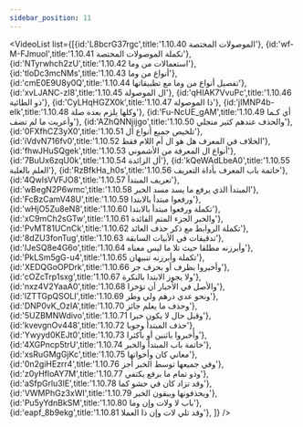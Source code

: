 ```yaml
---
sidebar_position: 11
---
```


<VideoList list={[{id:'L8bcrG37rgc',title:'1.10.40 الموصولات المختصة'},
{id:'wf-M-FJmuoI',title:'1.10.41 تكملة الموصولات المختصة'},
{id:'NTyrwhch2zU',title:'1.10.42 استعمالات من وما'},
{id:'tloDc3mcNMs',title:'1.10.43 أنواع من وما'},
{id:'cmE0E9U8y0Q',title:'1.10.44 تفصيل  أنواع  من وما مع تطبيقاتها'},
{id:'xvLJANC-zI8',title:'1.10.45 ال الموصولة'},
{id:'qHIAK7VvuPc',title:'1.10.46 ذو الطائية'},
{id:'CyLHqHGZX0k',title:'1.10.47 ذا الموصولة'},
{id:'jIMNP4b-eIk',title:'1.10.48 وكلها يلزم بعده صلة'},
{id:'Fu-NcUE_gAM',title:'1.10.49 أي كـما وأعربت ما لم تضف'},
{id:'AZhQNNjijgo',title:'1.10.50 والحذف عندهم كثير منجلي'},
{id:'0FXfhCZ3yX0',title:'1.10.51 تلخيص جميع أنواع أل'},
{id:'iVdvN716fv0',title:'1.10.52 الخلاف في المعرف هل هو ال أم اللام فقط'},
{id:'fhwJHuSQgek',title:'1.10.53 أنواع ال المعرفة من الأشموني'},
{id:'7BuUx6zqU0k',title:'1.10.54 أل الزائدة'},
{id:'kQeWAdLbeA0',title:'1.10.55 العلم بالغلبة'},
{id:'RzBfkHa_h0s',title:'1.10.56 خاتمة باب المعرف بأداة التعريف'},
{id:'4QwlsVVFJO8',title:'1.10.57 تعريف المبتدأ'},
{id:'wBegN2P6wmc',title:'1.10.58 المبتدأ الذي يرفع ما يسد مسد الخبر'},
{id:'FcBzCamV48U',title:'1.10.59 ورفعوا مبتدأ بالابتدا'},
{id:'wHjO5Zu8eN8',title:'1.10.60 تكملة ورفعوا مبتدأ بالابتدا'},
{id:'xC9mCh2sGTw',title:'1.10.61 والخبر الجزء المتم الفائدة'},
{id:'PvMT81UCnCk',title:'1.10.62 تكملة الروابط مع ذكر حذف العائد'},
{id:'8dZU3fonTug',title:'1.10.63 تدقيقات في الأبيات السابقة'},
{id:'IJeSQ8e4G6o',title:'1.10.64 وأبرزنه مطلقا حيث تلا ما ليس معناه'},
{id:'PkLSm5gG-u4',title:'1.10.65 تكملة وأبرزنه تنبيهان'},
{id:'XEDQGoOPDrk',title:'1.10.66 وأخبروا بظرف أو بحرف جر'},
{id:'cOZcTrp1sxg',title:'1.10.67 ولا يجوز الابتدا بالنكرة'},
{id:'nxz4V2YaaA0',title:'1.10.68 والأصل في الأخبار أن تؤخرا'},
{id:'lZTTGpQSOLI',title:'1.10.69 ونحو عدي درهم ولي وطر'},
{id:'DNP0vK_OzIA',title:'1.10.70  وحذف ما يعلم جائز'},
{id:'5UZBMNWdivo',title:'1.10.71 وقبل حال لا يكون خبرا'},
{id:'kvevgnOv448',title:'1.10.72 حذف المبتدأ وجوبا'},
{id:'Ywyyd0KEJt0',title:'1.10.73 وأخبروا باثنين أو بأكثرا'},
{id:'4XGPncp5trU',title:'1.10.74 خاتمة باب المبتدأ والخبر'},
{id:'xsRuGMgGjKc',title:'1.10.75 معاني كان وأخواتها'},
{id:'0n2giHEzrr4',title:'1.10.76 وفي جميعها توسط الخبر أجز'},
{id:'z0yHfloAY7M',title:'1.10.77 وذو تمام ما برفع يكتفي'},
{id:'aSfpGrlu3lE',title:'1.10.78 وقد تزاد كان في حشو كما'},
{id:'VWMPhGz3xWI',title:'1.10.79 ويحذفونها ويبقون الخبر'},
{id:'Pu5yYdnBkSM',title:'1.10.80 باب لا ولات وإن وما'},
{id:'eapf_8b9ekg',title:'1.10.81 وقد تلي لات وإن ذا العملا'},
]}
/>
